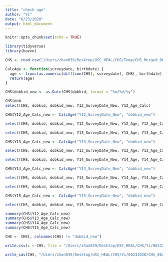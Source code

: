 ```yaml
---
title: "check age"
author: "Yi"
date: "6/23/2020"
output: html_document
---
```


```r
knitr::opts_chunk$set(echo = TRUE)
```

```r
library(tidyverse)
library(haven)
```


```r
CHS <- read.csv("/Users/zhan039/Desktop/USC_HEAL/CHS/Temp/CHS_Merged_06182020.csv", stringsAsFactors = F, na.strings = c("NA", " "))
```

```r
CalcAge <- function(surveydate, birthdate) {
  age <- trunc(as.numeric(difftime(CHS[, surveydate], CHS[, birthdate], units = "days")/365.2422))
  return(age)
}

CHS$dobkid_new <- as.Date(CHS$dobkid, format = "%m/%d/%y")
```

```r
CHS$dob
select(CHS, dobkid, dobkid_new, Y12_SurveyDate_New, Y12_Age_Calc)

CHS$Y12_Age_Calc_new <- CalcAge("Y12_SurveyDate_New", "dobkid_new")

select(CHS, dobkid, dobkid_new, Y12_SurveyDate_New, Y12_Age, Y12_Age_Calc, Y12_Age_Calc_new)
```

```r
select(CHS, dobkid, dobkid_new, Y13_SurveyDate_New, Y13_Age, Y13_Age_Calc)

CHS$Y13_Age_Calc_new <- CalcAge("Y13_SurveyDate_New", "dobkid_new")

select(CHS, dobkid, dobkid_new, Y13_SurveyDate_New, Y13_Age, Y13_Age_Calc, Y13_Age_Calc_new)
```

```r
select(CHS, dobkid, dobkid_new, Y14_SurveyDate_New, Y14_Age, Y14_Age_Calc)

CHS$Y14_Age_Calc_new <- CalcAge("Y14_SurveyDate_New", "dobkid_new")

select(CHS, dobkid, dobkid_new, Y14_SurveyDate_New, Y14_Age, Y14_Age_Calc, Y14_Age_Calc_new)
```

```r
select(CHS, dobkid, dobkid_new, Y15_SurveyDate_New, Y15_Age, Y15_Age_Calc)

CHS$Y15_Age_Calc_new <- CalcAge("Y15_SurveyDate_New", "dobkid_new")

select(CHS, dobkid, dobkid_new, Y15_SurveyDate_New, Y15_Age, Y15_Age_Calc, Y15_Age_Calc_new)
```

```r
summary(CHS$Y12_Age_Calc_new)
summary(CHS$Y13_Age_Calc_new)
summary(CHS$Y14_Age_Calc_new)
summary(CHS$Y15_Age_Calc_new)
```

```r
CHS <- CHS[, colnames(CHS) != "dobkid_new"]
```

```r
write.csv(x = CHS, file = "/Users/zhan039/Desktop/USC_HEAL/CHS/Yi/06232020/CHS_06252020.csv")

write_sav(CHS, "/Users/zhan039/Desktop/USC_HEAL/CHS/Yi/06232020/CHS_06252020.sav")
```

